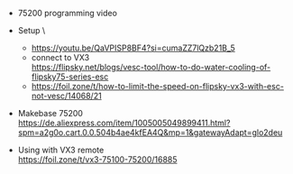 - 75200 programming video
- Setup \

  - https://youtu.be/QaVPISP8BF4?si=cumaZZ7lQzb21B_5
  - connect to VX3 \
    https://flipsky.net/blogs/vesc-tool/how-to-do-water-cooling-of-flipsky75-series-esc
  - https://foil.zone/t/how-to-limit-the-speed-on-flipsky-vx3-with-esc-not-vesc/14068/21

- Makebase 75200 \
  https://de.aliexpress.com/item/1005005049899411.html?spm=a2g0o.cart.0.0.504b4ae4kfEA4Q&mp=1&gatewayAdapt=glo2deu

- Using with VX3 remote \
  https://foil.zone/t/vx3-75100-75200/16885
